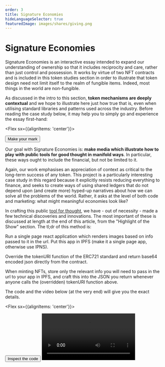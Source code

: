 ```yaml
---
order: 3
title: Signature Economies
hideLanguageSelector: true
featuredImage: images/shares/giving.png
---
```


# Signature Economies

Signature Economies is an interactive essay intended to expand our understanding of ownership so that it includes reciprocity and care, rather than just control and possession. It works by virtue of two NFT contracts and is included in this token studies section in order to illustrate that token design need not limit itself to the realm of fungible items. Indeed, most things in the world are non-fungible.

As discussed in the intro to this section, **token mechanisms are deeply contextual** and we hope to illustrate here just how true that is, even when utilising standard libraries and patterns used across the industry. Before reading the case study below, it may help you to simply go and experience the essay first-hand:

<Aligner center>

<Flex sx={{alignItems: 'center'}}>
  
  <Button to='https://sign.kernel.community' secondary inline>
    Make your mark
  </Button>

</Flex>

</Aligner>

Our goal with Signature Economies is: **make media which illustrate how to play with public tools for good thought in manifold ways**. In particular, these ways ought to include the financial, but not be limited to it. 

Again, our work emphasises an appreciation of context as critical to the long-term success of any token. This project is a particularly interesting case study in this regard because it explicitly resists reducing everything to finance, and seeks to create ways of using shared ledgers that do not depend upon (and create more) hyped-up narratives about how we can solve all the problems of the world. Rather, it asks at the level of both code and marketing: what might meaningful economies look like?

In crafting this public [tool for thought](/learn/module-3/remember/), we have - out of necessity - made a few technical discoveries and innovations. The most important of these is discussed at length at the end of this article, from the "Highlight of the Show" section. The tl;dr of this method is:

<Process>

Run a single page react application which renders images based on info passed to it in the url. Put this app in IPFS (make it a single page app, otherwise use IPNS).  

Override the tokenURI function of the ERC721 standard and return base64 encoded json directly from the contract.  

When minting NFTs, store only the relevant info you will need to pass in the url to your app in IPFS, and craft this into the JSON you return whenever anyone calls the (overridden) tokenURI function above.  

</Process>

The code and the video below (at the very end) will give you the exact details.

<Aligner center>

<Flex sx={{alignItems: 'center'}}>
  
  <Button to='https://github.com/kernel-community/signature-economies' secondary inline>
    Inspect the code
  </Button>

</Flex>

</Aligner>

<Video src="https://www.youtube-nocookie.com/embed/oBE8ToQS6CI" />

## Free Signs

To begin at the beginning, we needed some non-financial means of interacting with text significantly. We started with a fork of the [Declaration of Interdependence](https://www.interdependence.online/declaration), and so always had in mind some notion of “signing” the text permanently and meaningfully.

What this entails in practice is crafting an Ethereum Signed Message of the whole text and storing it somewhere permanent so that it may be referenced as an ongoing part of the document’s shared history. If you do not submit the signed message to Ethereum itself, then it is free, though which account signed can still be verified by anyone as they know what the body of the message (i.e. the essay itself) is.

What does “signing” mean in this context, though? Do I have to agree to the whole text? Does it make me a co-creator or co-beneficiary? Or is it more like a clap, or a like? 

While it is certainly closer to endorsement than co-creation in our context, a signed message links permanently your public key to some data. We have always liked the analogy that your public key is like your home address (and can be shared), while your private key is like your front door key (don’t share it ever). If we extend this analogy, then signed messages are like what you choose to plant in your front garden. As opposed to claps, which can only be seen on Medium, every time someone passes your home on the chain, they’ll be able to see what you’re growing there, irrespective of the media in which they encounter it.

The declaration was initially designed to use social verification, which we decided not to implement. You ought to be able to interact meaningfully with just a keypair: you do not need to reveal anything more about yourself than this if you do not wish to. Moreover, we changed the way these signatures are stored in Arweave so that they can be [more easily retrieved](https://github.com/kernel-community/signature-economies/blob/main/packages/dapp/src/utils/arweave.js#L70L77).

## Sealing the Deal

We have a [long-running interest in seals](/learn/module-1/playdough-protocols). Not only have they been used to ensure data integrity for more than 3,000 years; they are also the means by which we can trace trade networks and the concomitant ways in which trust has spread across the globe (i.e. the fact Sumerian seals are found in Mali signifies that a network existed between these places); as well as being directly linked to the development of writing.

We wanted to design a token that is capable of extending integrity and trust into the interplanetary systems we now have available to us, in the same way that seals have always been both the method by which trade is secured and the trace by which we can track where the trade network spreads. The way we achieve this is on-chain and maximally simple, involving a neat way to put structured directories into Arweave.

The seals themselves come in three different shapes, and the shape your seal takes is determined on-chain by the price you pay for it. This means that the explicitly financial mechanism which makes up this medium is also the method which allows for the most choice of the three possible interactions, because the price is left open to readers to specify. The more you pay, the more edges the seal has; moving from square to hexagonal to circular. Creating a seal is a public and verifiable commitment to a simple idea: free education matters, in the sense of both cost and autonomy.

We were inspired by the [Rewilder](https://app.rewilder.xyz) team. However, when we looked at their contracts, we noticed that [they use their own api](https://github.com/maraoz/rewilder/blob/dapp/contracts/RewilderNFT.sol#L29) and became determined to do better. There are two ways immediately available for improving this. The first is to explore [IPNS](https://docs.ipfs.io/concepts/ipns/) in order to host metadata for all the potential NFTs in a more dynamic way. However, we knew of a simpler and far more delightfully hacky solution.

You can upload entire directories to Arweave and, if you structure that directory in a clever way, you can access all kinds of metadata in a ‘dynamic’ fashion from the same permaweb link. You get all the benefits of an api, with none of the costs or security/impermanence issues.

[Here is the directory](https://github.com/kernel-community/signature-economies/tree/main/packages/hardhat/assets/arweave-seals) we uploaded to Arweave. [Here it is](https://arweave.net/SuPXgNnLyr_X4FR-a9M3jTloVH9wZnN334g9ToxyNZU/) on Arweave. We simply use this link as the baseURI for the tokens, and then specify which subdirectory and JSON file to add to the original link for each specific token [depending on the msg.value](https://github.com/kernel-community/signature-economies/blob/main/packages/hardhat/contracts/SignatureFund.sol#L101) of the call used to mint that token.

## Recurrent Seasons

There’s one more important thing to note in [this contract](https://github.com/kernel-community/signature-economies/blob/main/packages/hardhat/contracts/SignatureFund.sol#L32). We know we could have made it much more gas efficient by storing the URI in a tokenURI() function that overrides the ERC721 standard, which would be view only. However, we want to be able to update the seals over time, which means pointing the baseURI for metadata to a different Arweave URL. It is therefore critical that we store the full string in each tokenURI, so that seals which have already been minted remain fixed, while new seals can be generated with a different season of images and text.

This allows us to explore ongoing, sustainable, seasonal interaction with the contract and with the wider web3 community. It also allows us to play with limits and constraints which are not contrived. That is: there is no limit to the number of seals which can be minted, because 10000 PFP campaigns cultivate the kind of consumerist culture we find to be boring and distasteful.

However, everyone’s time is limited. It is not limited by some human contrivance in a structure we have designed and created: it is limited in an existential way. Therefore, placing a time limit on how long these particular seals will be created allows us to generate the kind of motivation to mint you might see in other projects, with less unnecessary anxiety and FOMO. We say this because seasonality implies not only change, by **cyclicality**. It is entirely possible that this season of seals will one day become available again: it’s just not clear when and what will come between then and now.

> When we cast these new networks as economies of sign rather than of ownership, then the game becomes one of actively finding more people able to respond, rather than extracting rent from my exclusive right to some artificially scarce series of bits.

## Highlight of the Show

Lastly, we needed some visually meaningful, implicitly financial means of interacting with the text which allows readers to make their own permanently significant mark. This is easy enough to write out in natural language, but opening up such a route within this new medium would prove surprisingly challenging.

We were inspired by [Medium’s highlights](https://www.productboard.com/blog/how-medium-highlights-feature-changed-publishing/) and the manner in which those have been used both to foster a greater community of readers and writers sharing what they think and giving each other valuable feedback across different media, all of which increases total time reading.

We knew we wanted to achieve something similar, except with more visual impact and using NFTs. We also knew that using NFTs would imply a cost for readers which would be helpful in mitigating spam, and so we wrote the initial contracts with an entirely open mint function. Anybody could call the mint function, provide it with any string, and it would create a NFT with the tokenURI set to that string. 

We knew the web app could send strings which referred to images generated using the text, and that we could exclude all other NFTs not minted in this manner from the “[Soul Signs](https://sign.kernel.community/signatures)” page. There is a difference between _contractual reality_ (which everyone has access to and can do with as they please) and _social reality_ (in which we can present curated data most relevant to our community and context through various interface choices).

This, at least, was what we presented to the wonderful developer who audited the contracts. With deep experience in the world of NFTs, this developer made the point that having an open and permissionless mint function was all well and good until a troll comes along and uses it to mint horrific and illegal content, which then results in your collection getting banned from secondary markets. 

While such markets are not the major focus of our work, it would be a pity to have done all this only to get banned for someone else’s actions. In addition to this, we have implemented a [10% contract-wide royalty](https://github.com/kernel-community/signature-economies/blob/main/packages/hardhat/contracts/base/ERC2981ContractWideRoyalties.sol) for secondary sales of Signature NFTs, so getting banned from marketplaces will likely lose us some potentially useful revenue in the long term.

## Better Ways of Being Open

Initially, we discussed the possibility of only allowing the creator of the contract to mint Signature NFTs. However, this defeats the whole point of permissionless systems, and introduces a potentially catastrophic security breach if the keys for that creator account are ever compromised. 

So, we decided to add a “signer” account to the contract, separate from the creator. Though anyone could call mint(), the signer account would have to sign any message sent to that function, which now included a data param for that signed message, and which would fail if it had not been signed correctly. Trying to have our cake and eat it too, we made sure that we could [set the signer account to 0x0](https://github.com/kernel-community/signature-economies/blob/cb38481ad4d5a21b32ff618abb3b92eede80e52a/packages/hardhat/contracts/SignatureNFT.sol#L86) if we wanted, in which case it would be equivalent to a purely public function. The thinking here was, “permissionless, but not unmoderated”.

This seemed to be an OK solution: not wonderful, but workable given our time constraints.

However, when we began working it into the web app, we saw how much unnecessary complexity this simple change at the contractual level added to the overall project. It required running a separate server somewhere which had the signer private key on it, then authenticating calls to that server, as well as the data in those calls, trying to obfuscate network requests made from the frontend (not really possible) and many other things which any “authentication” paradigm necessarily implies.

It was a deep lesson in why passwords and privileged roles suck. [Richard Stallman](https://www.oreilly.com/openbook/freedom/ch07.html) was heard laughing loudly in the background of many of those late nights.

We returned to the drawing board. We needed some way of minting NFTs which was flexible enough to accommodate reader’s choices, but constrained enough that trolls would not use it to get our collection banned. We knew we could not use any kind of privileged account. The thought of trying to use the same technique as is outlined above for Sealed NFTs did cross our minds, but the number of different combinations of characters in a 2124 word essay is well over 2 million using the most optimistic of counts, and crafting all of that metadata was too much.

Instead, we decided that all we needed to record when readers minted a Signature NFT was the start and end indices of the characters they had chosen. We could then use these start and end numbers to somehow generate the beautiful image you now see. 

However, we had already written the [p5.js script](https://github.com/kernel-community/signature-economies/blob/main/packages/dapp/src/components/HighlightModal/Canvas.js) which generates those images and had grown quite attached to it. The problem is: you can’t run p5.js onchain. At best, you can write a [room of infinite paintings](https://etherscan.io/address/0x4325ac3371f5526fb4190e5b426355c141b85018#code) using all sorts of svg sleight of hand. That, too, was not something we felt capable of doing. However, onchain svgs do use a trick we could leverage: a [tokenURI() override function](https://github.com/kernel-community/signature-economies/blob/main/packages/hardhat/contracts/SignatureNFT.sol#L114) that returns metadata directly from the contract using base64 encoded json. This resulted in a major

<Aligner center>

<Image src="/images/blog_headers/brainwave.jpg"/>

</Aligner>

We could take our p5.js script, turn it into a [little single page react app](https://github.com/kernel-community/signature-economies/tree/main/packages/metta-sign) that accepts start and end points in the url, [upload that app to IPFS](https://opensea.mypinata.cloud/ipfs/QmYHGGTbqwFtfLFhhAKojVbmJwkVMNyqrniG9HLL1PYpyD/#0-462), reference it [in the contract](https://github.com/kernel-community/signature-economies/blob/main/packages/hardhat/contracts/SignatureNFT.sol#L40) and _voila_! All we need to do is return metadata from the tokenURI() function which references the IPFS hash together with the start and end of the reader’s chosen highlight, and this little SPA will generate the image on demand. Moreover, we can be sure it will always be findable by that hash and so we have finally achieved our aim.

To summarise, after many different explorations, each of which had different trade-offs and implications at different levels of the "stack", we settled on an open method that uses some clever contractual solutions to ensure that no-one has a privileged role in minting NFTs while making sure such minting stays strictly within the boundaries we have set and the intention we have crafted for this application. In the end, we have created a new means of producing "dynamic" NFTs that are stored immutably on-chain. For emphasis, the process is as simple as:

<Process>

Run a single page react application which renders images based on info passed to it in the url. Put this app in IPFS (hence single page, otherwise you need IPNS, which is more complex).  

Override the tokenURI function of the ERC721 standard and return base64 encoded json directly from the contract.  

When minting NFTs, store only the relevant info you will need to pass in the url to your app in IPFS.  

</Process>

> **We have a permissionless, open mint function which can only be used to mint Signature NFTs from the essay, and will produce them as dynamic images which nevertheless have a permanent and verifiable root.**

## Signing Off With Gratitude

One last consideration we spent endless hours on was, “which network do we deploy on?” This has become more and more of a challenge for many kinds of projects in the last few years, which we think is a wonderful thing. However, our own context made the choice quite simple. It was not about attention, liquidity, active users, or any other metric. It comes down to this incredibly personal and sentimental signature. The upgrade to Ethereum 2.0 was on the horizon and we wanted this project to sign off the last seven, beautiful years on Ethereum 1, and to serve as a statement of thanks and praise to all who have participated.

We love you.

It has been a pleasure to work on this. The Signature Economies have cultivated within many of us a greater [sense of care](/conversation/reciprocity) and patience, as well as an understanding of what it really means to [do memorable work](/learn/module3/remember/#memory-only-exists-when-distributed). We find ourselves looking back over the commit trail and all the many months of work, and finally beginning to resonate with some of the deeper words in the text itself. In particular:

> Seek to improve the people around you by humbling yourself and handing over power at every chance, without shirking responsibility. Delighted, you will gradually find yourself doing nothing, being happy.

We invite you, one and all, to [come and make eternally beautiful marks with us](https://sign.kernel.community).

## Recording

Below you can watch a junto hosted by a Kernel Fellow to explore some of the ideas above and their underlying intention:

<Video src="https://www.youtube-nocookie.com/embed/yfQVevK0eI0" />